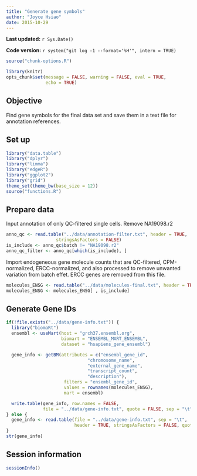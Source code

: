 ```yaml
---
title: "Generate gene symbols"
author: "Joyce Hsiao"
date: 2015-10-29
---
```


**Last updated:** `r Sys.Date()`

**Code version:** `r system("git log -1 --format='%H'", intern = TRUE)`

```r
source("chunk-options.R")

library(knitr)
opts_chunk$set(message = FALSE, warning = FALSE, eval = TRUE, 
               echo = TRUE)
```


## Objective

Find gene symbols for the final data set and save them in a text file for annotation references.

## Set up

```r
library("data.table")
library("dplyr")
library("limma")
library("edgeR")
library("ggplot2")
library("grid")
theme_set(theme_bw(base_size = 12))
source("functions.R")
```


## Prepare data

Input annotation of only QC-filtered single cells. Remove NA19098.r2

```r
anno_qc <- read.table("../data/annotation-filter.txt", header = TRUE,
                   stringsAsFactors = FALSE)
is_include <- anno_qc$batch != "NA19098.r2"
anno_qc_filter <- anno_qc[which(is_include), ]
```


Import endogeneous gene molecule counts that are QC-filtered, CPM-normalized, ERCC-normalized, and also processed to remove unwanted variation from batch effet. ERCC genes are removed from this file.

```r
molecules_ENSG <- read.table("../data/molecules-final.txt", header = TRUE, stringsAsFactors = FALSE)
molecules_ENSG <- molecules_ENSG[ , is_include]
```


## Generate Gene IDs


```r
if(!file.exists("../data/gene-info.txt")) {
  library("biomaRt")
  ensembl <- useMart(host = "grch37.ensembl.org",
                     biomart = "ENSEMBL_MART_ENSEMBL",
                     dataset = "hsapiens_gene_ensembl")

  gene_info <- getBM(attributes = c("ensembl_gene_id", 
                               "chromosome_name",
                               "external_gene_name", 
                               "transcript_count",
                               "description"),
                      filters = "ensembl_gene_id",
                      values = rownames(molecules_ENSG),
                      mart = ensembl)

  write.table(gene_info, row.names = FALSE,
              file = "../data/gene-info.txt", quote = FALSE, sep = "\t") 
} else {
  gene_info <- read.table(file = "../data/gene-info.txt", sep = "\t",
                          header = TRUE, stringsAsFactors = FALSE, quote = "")
}
str(gene_info)
```






## Session information

```r
sessionInfo()
```
